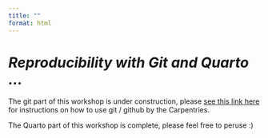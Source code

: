 ```yaml
---
title: ""
format: html
---
```


# *Reproducibility with Git and Quarto ...*

The git part of this workshop is under construction, please [see this link here](https://swcarpentry.github.io/git-novice/) for instructions on how to use git / github by the Carpentries.

The Quarto part of this workshop is complete, please feel free to peruse :)